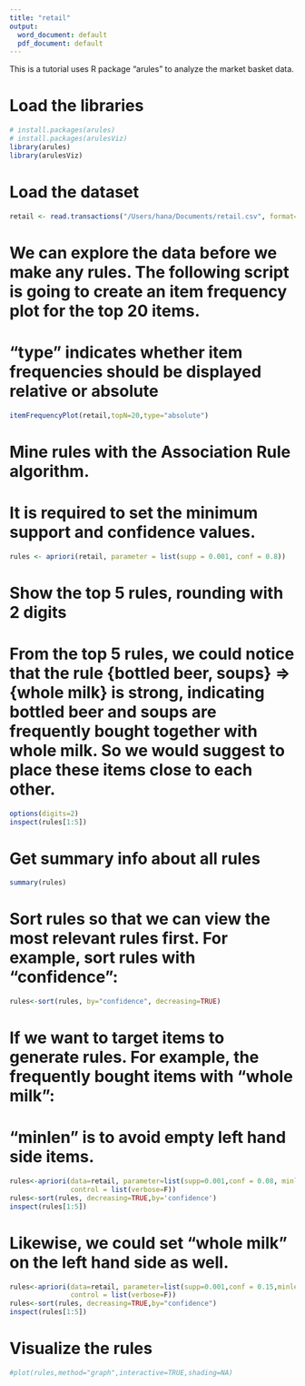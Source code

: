 ```yaml
---
title: "retail"
output:
  word_document: default
  pdf_document: default
---
```


This is a tutorial uses R package "arules" to analyze the market basket data. 

# Load the libraries
```r
# install.packages(arules)
# install.packages(arulesViz)
library(arules)
library(arulesViz)
```

# Load the dataset
```r
retail <- read.transactions("/Users/hana/Documents/retail.csv", format='basket', sep=',')
```

# We can explore the data before we make any rules. The following script is going to create an item frequency plot for the top 20 items.
# "type" indicates whether item frequencies should be displayed relative or absolute
```r
itemFrequencyPlot(retail,topN=20,type="absolute")
```

# Mine rules with the Association Rule algorithm. 
# It is required to set the minimum support and confidence values.
```r
rules <- apriori(retail, parameter = list(supp = 0.001, conf = 0.8))
```

# Show the top 5 rules, rounding with 2 digits
# From the top 5 rules, we could notice that the rule {bottled beer, soups} => {whole milk} is strong, indicating bottled beer and soups are frequently bought together with whole milk. So we would suggest to place these items close to each other.
```r
options(digits=2)
inspect(rules[1:5])
```

# Get summary info about all rules
```r
summary(rules)
```

# Sort rules so that we can view the most relevant rules first. For example, sort rules with "confidence":
```r
rules<-sort(rules, by="confidence", decreasing=TRUE)
```

# If we want to target items to generate rules. For example, the frequently bought items with “whole milk”:
# "minlen" is to avoid empty left hand side items.
```r
rules<-apriori(data=retail, parameter=list(supp=0.001,conf = 0.08, minlen=2), 
               control = list(verbose=F))
rules<-sort(rules, decreasing=TRUE,by='confidence')
inspect(rules[1:5])
```

# Likewise, we could set "whole milk" on the left hand side as well.
```r
rules<-apriori(data=retail, parameter=list(supp=0.001,conf = 0.15,minlen=2), 
               control = list(verbose=F))
rules<-sort(rules, decreasing=TRUE,by="confidence")
inspect(rules[1:5])
```

# Visualize the rules
```r
#plot(rules,method="graph",interactive=TRUE,shading=NA)
```